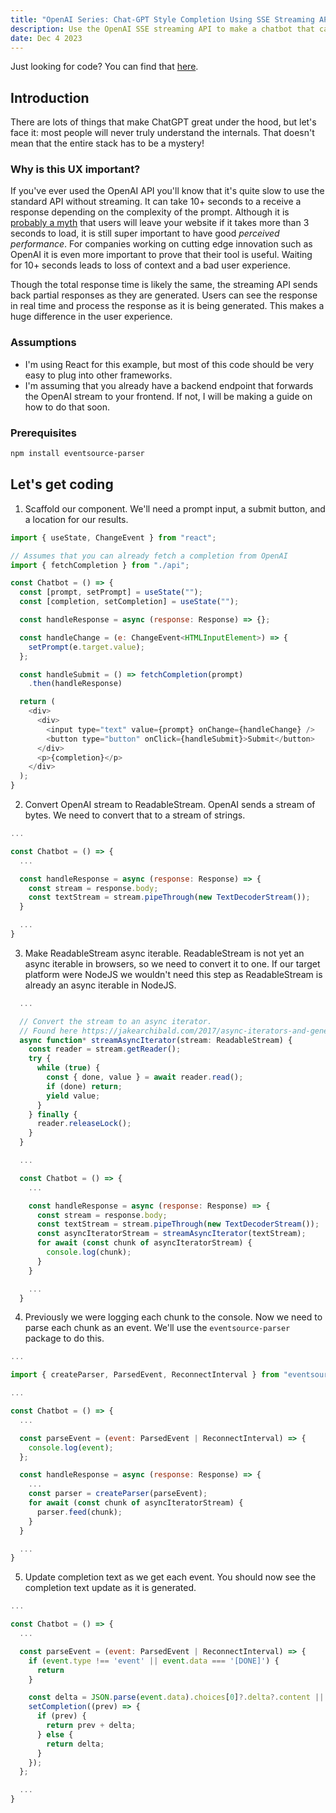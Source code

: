 ```yaml
---
title: "OpenAI Series: Chat-GPT Style Completion Using SSE Streaming API"
description: Use the OpenAI SSE streaming API to make a chatbot that can complete sentences just like ChatGPT.
date: Dec 4 2023
---
```


Just looking for code? You can find that [here](https://gist.github.com/seanbecker15/49a20ef17e77682d7907f5eba8fd507b).

## Introduction

There are lots of things that make ChatGPT great under the hood, but let's face it: most people will never truly understand the internals.
That doesn't mean that the entire stack has to be a mystery!

### Why is this UX important?

If you've ever used the OpenAI API you'll know that it's quite slow to use the standard API without streaming. It can take 10+ seconds to a receive
a response depending on the complexity of the prompt. Although it is [probably a myth](https://www.reddit.com/r/webdev/comments/n66d0r/comment/gx5b2gl) that users will leave your website if it takes more than 3 seconds to load,
it is still super important to have good _perceived performance_. For companies working on cutting edge innovation such as OpenAI it is even more important to prove that their tool is useful.
Waiting for 10+ seconds leads to loss of context and a bad user experience.

Though the total response time is likely the same, the streaming API sends back partial responses as they are generated.
Users can see the response in real time and process the response as it is being generated. This makes a huge difference in the user experience.


### Assumptions

- I'm using React for this example, but most of this code should be very easy to plug into other frameworks.
- I'm assuming that you already have a backend endpoint that forwards the OpenAI stream to your frontend. If not, I will be making a guide on how to do that soon.

### Prerequisites

```bash
npm install eventsource-parser
```

## Let's get coding

1. Scaffold our component. We'll need a prompt input, a submit button, and a location for our results.

  ```javascript
  import { useState, ChangeEvent } from "react";

  // Assumes that you can already fetch a completion from OpenAI
  import { fetchCompletion } from "./api";

  const Chatbot = () => {
    const [prompt, setPrompt] = useState("");
    const [completion, setCompletion] = useState("");

    const handleResponse = async (response: Response) => {};

    const handleChange = (e: ChangeEvent<HTMLInputElement>) => {
      setPrompt(e.target.value);
    };

    const handleSubmit = () => fetchCompletion(prompt)
      .then(handleResponse)

    return (
      <div>
        <div>
          <input type="text" value={prompt} onChange={handleChange} />
          <button type="button" onClick={handleSubmit}>Submit</button>
        </div>
        <p>{completion}</p>
      </div>
    );
  }
  ```

2. Convert OpenAI stream to ReadableStream. OpenAI sends a stream of bytes. We need to convert that to a stream of strings.

  ```javascript
  ...

  const Chatbot = () => {
    ...

    const handleResponse = async (response: Response) => {
      const stream = response.body;
      const textStream = stream.pipeThrough(new TextDecoderStream());
    }

    ...
  }
  ```


3. Make ReadableStream async iterable. ReadableStream is not yet an async iterable in browsers, so we need to convert it to one.
If our target platform were NodeJS we wouldn't need this step as ReadableStream is already an async iterable in NodeJS.

  ```javascript
    ...

    // Convert the stream to an async iterator.
    // Found here https://jakearchibald.com/2017/async-iterators-and-generators/#making-streams-iterate
    async function* streamAsyncIterator(stream: ReadableStream) {
      const reader = stream.getReader();
      try {
        while (true) {
          const { done, value } = await reader.read();
          if (done) return;
          yield value;
        }
      } finally {
        reader.releaseLock();
      }
    }

    ...

    const Chatbot = () => {
      ...

      const handleResponse = async (response: Response) => {
        const stream = response.body;
        const textStream = stream.pipeThrough(new TextDecoderStream());
        const asyncIteratorStream = streamAsyncIterator(textStream);
        for await (const chunk of asyncIteratorStream) {
          console.log(chunk);
        }
      }

      ...
    }
  ```

4. Previously we were logging each chunk to the console. Now we need to parse each chunk as an event. We'll use the `eventsource-parser` package to do this.

  ```javascript
  ...

  import { createParser, ParsedEvent, ReconnectInterval } from "eventsource-parser";

  ...

  const Chatbot = () => {
    ...

    const parseEvent = (event: ParsedEvent | ReconnectInterval) => {
      console.log(event);
    };

    const handleResponse = async (response: Response) => {
      ...
      const parser = createParser(parseEvent);
      for await (const chunk of asyncIteratorStream) {
        parser.feed(chunk);
      }
    }

    ...
  }
  
  ```

5. Update completion text as we get each event. You should now see the completion text update as it is generated.

  ```javascript
  ...

  const Chatbot = () => {
    ...

    const parseEvent = (event: ParsedEvent | ReconnectInterval) => {
      if (event.type !== 'event' || event.data === '[DONE]') {
        return
      }

      const delta = JSON.parse(event.data).choices[0]?.delta?.content || "";
      setCompletion((prev) => {
        if (prev) {
          return prev + delta;
        } else {
          return delta;
        }
      });
    };

    ...
  }
  ```